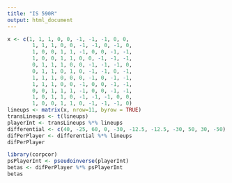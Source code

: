 ---
title: "IS 590R"
output: html_document
---

```{r}
x <- c(1, 1, 1, 0, 0, -1, -1, -1, 0, 0, 
        1, 1, 1, 0, 0, -1, -1, 0, -1, 0, 
        1, 0, 0, 1, 1, -1, 0, 0, -1, -1,
        1, 0, 0, 1, 1, 0, 0, -1, -1, -1,
        0, 1, 1, 1, 0, 0, -1, -1, -1, 0,
        0, 1, 1, 0, 1, 0, -1, -1, 0, -1,
        1, 1, 1, 0, 0, 0, -1, 0, -1, -1,
        1, 1, 1, 0, 0, -1, 0, 0, -1, -1,
        0, 0, 1, 1, 1, -1, 0, 0, -1, -1,
        1, 0, 1, 1, 0, -1, -1, -1, 0, 0,
        1, 0, 0, 1, 1, 0, -1, -1, -1, 0)
lineups <- matrix(x, nrow=11, byrow = TRUE)
transLineups <- t(lineups)
playerInt <- transLineups %*% lineups
differential <- c(40, -25, 60, 0, -30, -12.5, -12.5, -30, 50, 30, -50)
difPerPlayer <- differential %*% lineups
difPerPlayer
```

```{r}
library(corpcor)
psPlayerInt <- pseudoinverse(playerInt)
betas <- difPerPlayer %*% psPlayerInt
betas
```